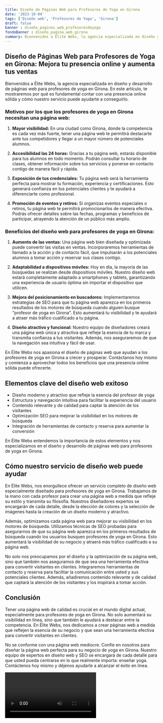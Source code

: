 ```yaml
---
title: Diseño de Páginas Web para Profesores de Yoga en Girona
date: '2023-10-04'
tags: ['Diseño web', 'Profesores de Yoga', 'Girona']
draft: false
banner : diseño_paginas_web_profesoresdeyoga
fondoBanner : diseño_pagina_web_girona
summary: Bienvenidos a Élite Webs, la agencia especializada en diseño y desarrollo de páginas web para profesores de yoga en Girona. En este artículo, te mostraremos por qué es fundamental contar con una presencia online sólida y cómo nuestro servicio puede ayudarte a conseguirlo.
---
```


## Diseño de Páginas Web para Profesores de Yoga en Girona: Mejora tu presencia online y aumenta tus ventas

Bienvenidos a Élite Webs, la agencia especializada en diseño y desarrollo de páginas web para profesores de yoga en Girona. En este artículo, te mostraremos por qué es fundamental contar con una presencia online sólida y cómo nuestro servicio puede ayudarte a conseguirlo.

### Motivos por los que los profesores de yoga en Girona necesitan una página web:

1. **Mayor visibilidad:** En una ciudad como Girona, donde la competencia es cada vez más fuerte, tener una página web te permitirá destacarte ante tus competidores y llegar a un mayor número de potenciales alumnos.

2. **Accesibilidad las 24 horas:** Gracias a tu página web, estarás disponible para tus alumnos en todo momento. Podrán consultar tu horario de clases, obtener información sobre tus servicios y ponerse en contacto contigo de manera fácil y rápida.

3. **Exposición de tus credenciales:** Tu página web será la herramienta perfecta para mostrar tu formación, experiencia y certificaciones. Esto generará confianza en tus potenciales clientes y te ayudará a diferenciarte como profesional.

4. **Promoción de eventos y retiros:** Si organizas eventos especiales o retiros, tu página web te permitirá promocionarlos de manera efectiva. Podrás ofrecer detalles sobre las fechas, programas y beneficios de participar, atrayendo la atención de un público más amplio.

### Beneficios del diseño web para profesores de yoga en Girona:

1. **Aumento de las ventas:** Una página web bien diseñada y optimizada puede convertir las visitas en ventas. Incorporaremos herramientas de llamado a la acción y de contacto fácil, que impulsarán a los potenciales alumnos a tomar acción y reservar sus clases contigo.

2. **Adaptabilidad a dispositivos móviles:** Hoy en día, la mayoría de las búsquedas se realizan desde dispositivos móviles. Nuestro diseño web estará completamente adaptado a smartphones y tablets, garantizando una experiencia de usuario óptima sin importar el dispositivo que utilicen.

3. **Mejora del posicionamiento en buscadores:** Implementaremos estrategias de SEO para que tu página web aparezca en los primeros resultados de los motores de búsqueda cuando alguien busque "profesor de yoga en Girona". Esto aumentará tu visibilidad y te ayudará a atraer más tráfico cualificado a tu página.

4. **Diseño atractivo y funcional:** Nuestro equipo de diseñadores creará una página web única y atractiva que refleje la esencia de tu marca y transmita confianza a tus visitantes. Además, nos aseguraremos de que la navegación sea intuitiva y fácil de usar.

En Élite Webs nos apasiona el diseño de páginas web que ayudan a los profesores de yoga en Girona a crecer y prosperar. Contáctanos hoy mismo y comienza a aprovechar todos los beneficios que una presencia online sólida puede ofrecerte.

<GifSeo />

<Cta />

## Elementos clave del diseño web exitoso

- Diseño moderno y atractivo que refleje la esencia del profesor de yoga
- Estructura y navegación intuitiva para facilitar la experiencia del usuario
- Contenido relevante y de calidad para captar la atención de los visitantes
- Optimización SEO para mejorar la visibilidad en los motores de búsqueda
- Integración de herramientas de contacto y reserva para aumentar la conversión

En Élite Webs entendemos la importancia de estos elementos y nos especializamos en el diseño y desarrollo de páginas web para profesores de yoga en Girona.

## Cómo nuestro servicio de diseño web puede ayudar

En Élite Webs, nos enorgullece ofrecer un servicio completo de diseño web especialmente diseñado para profesores de yoga en Girona. Trabajamos de la mano con cada profesor para crear una página web a medida que refleje su estilo y transmita su filosofía. Nuestros diseñadores expertos se encargarán de cada detalle, desde la elección de colores y la selección de imágenes hasta la creación de un diseño moderno y atractivo.

Además, optimizamos cada página web para mejorar su visibilidad en los motores de búsqueda. Utilizamos técnicas de SEO probadas para asegurarnos de que su página web aparezca en los primeros resultados de búsqueda cuando los usuarios busquen profesores de yoga en Girona. Esto aumentará la visibilidad de su negocio y atraerá más tráfico cualificado a su página web.

No solo nos preocupamos por el diseño y la optimización de su página web, sino que también nos aseguramos de que sea una herramienta efectiva para convertir visitantes en clientes. Integraremos herramientas de contacto y reserva para facilitar la comunicación entre usted y sus potenciales clientes. Además, añadiremos contenido relevante y de calidad que captará la atención de los visitantes y los inspirará a tomar acción.

## Conclusión

Tener una página web de calidad es crucial en el mundo digital actual, especialmente para profesores de yoga en Girona. No solo aumentará su visibilidad en línea, sino que también le ayudará a destacar entre la competencia. En Élite Webs, nos dedicamos a crear páginas web a medida que reflejen la esencia de su negocio y que sean una herramienta efectiva para convertir visitantes en clientes.

No se conforme con una página web mediocre. Confíe en nosotros para diseñar la página web perfecta para su negocio de yoga en Girona. Nuestro equipo de expertos en diseño web y SEO se encargará de cada detalle para que usted pueda centrarse en lo que realmente importa: enseñar yoga. Contáctenos hoy mismo y déjenos ayudarle a alcanzar el éxito en línea.

<Video />

<CtaBot job='Profesores de Yoga' city='Girona'/>

<Gmaps query='Girona+españa+maps' />